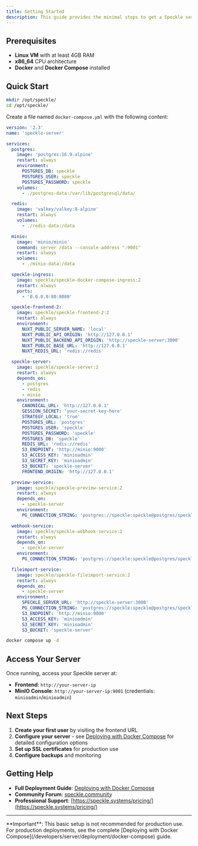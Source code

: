 ```yaml
---
title: Getting Started
description: This guide provides the minimal steps to get a Speckle server running quickly. For a complete deployment guide with all configuration options, see [Deploying with Docker Compose](/server/deploying-with-docker-compose).
---
```


## Prerequisites

- **Linux VM** with at least 4GB RAM
- **x86_64** CPU architecture
- **Docker** and **Docker Compose** installed

## Quick Start

<Steps>
<Step title="Create Directory">

```bash
mkdir /opt/speckle/
cd /opt/speckle/
```

</Step>
<Step title="Create Docker Compose File">

Create a file named `docker-compose.yml` with the following content:

```yaml
version: '2.3'
name: 'speckle-server'

services:
  postgres:
    image: 'postgres:16.9-alpine'
    restart: always
    environment:
      POSTGRES_DB: speckle
      POSTGRES_USER: speckle
      POSTGRES_PASSWORD: speckle
    volumes:
      - ./postgres-data:/var/lib/postgresql/data/

  redis:
    image: 'valkey/valkey:8-alpine'
    restart: always
    volumes:
      - ./redis-data:/data

  minio:
    image: 'minio/minio'
    command: server /data --console-address ":9001"
    restart: always
    volumes:
      - ./minio-data:/data

  speckle-ingress:
    image: speckle/speckle-docker-compose-ingress:2
    restart: always
    ports:
      - '0.0.0.0:80:8080'

  speckle-frontend-2:
    image: speckle/speckle-frontend-2:2
    restart: always
    environment:
      NUXT_PUBLIC_SERVER_NAME: 'local'
      NUXT_PUBLIC_API_ORIGIN: 'http://127.0.0.1'
      NUXT_PUBLIC_BACKEND_API_ORIGIN: 'http://speckle-server:3000'
      NUXT_PUBLIC_BASE_URL: 'http://127.0.0.1'
      NUXT_REDIS_URL: 'redis://redis'

  speckle-server:
    image: speckle/speckle-server:2
    restart: always
    depends_on:
      - postgres
      - redis
      - minio
    environment:
      CANONICAL_URL: 'http://127.0.0.1'
      SESSION_SECRET: 'your-secret-key-here'
      STRATEGY_LOCAL: 'true'
      POSTGRES_URL: 'postgres'
      POSTGRES_USER: 'speckle'
      POSTGRES_PASSWORD: 'speckle'
      POSTGRES_DB: 'speckle'
      REDIS_URL: 'redis://redis'
      S3_ENDPOINT: 'http://minio:9000'
      S3_ACCESS_KEY: 'minioadmin'
      S3_SECRET_KEY: 'minioadmin'
      S3_BUCKET: 'speckle-server'
      FRONTEND_ORIGIN: 'http://127.0.0.1'

  preview-service:
    image: speckle/speckle-preview-service:2
    restart: always
    depends_on:
      - speckle-server
    environment:
      PG_CONNECTION_STRING: 'postgres://speckle:speckle@postgres/speckle'

  webhook-service:
    image: speckle/speckle-webhook-service:2
    restart: always
    depends_on:
      - speckle-server
    environment:
      PG_CONNECTION_STRING: 'postgres://speckle:speckle@postgres/speckle'

  fileimport-service:
    image: speckle/speckle-fileimport-service:2
    restart: always
    depends_on:
      - speckle-server
    environment:
      SPECKLE_SERVER_URL: 'http://speckle-server:3000'
      PG_CONNECTION_STRING: 'postgres://speckle:speckle@postgres/speckle'
      S3_ENDPOINT: 'http://minio:9000'
      S3_ACCESS_KEY: 'minioadmin'
      S3_SECRET_KEY: 'minioadmin'
      S3_BUCKET: 'speckle-server'
```

</Step>
<Step title="Start the Server">

```bash
docker compose up -d
```

</Step>
</Steps>

## Access Your Server

Once running, access your Speckle server at:

- **Frontend**: `http://your-server-ip`
- **MinIO Console**: `http://your-server-ip:9001` (credentials: `minioadmin`/`minioadmin`)

## Next Steps

1. **Create your first user** by visiting the frontend URL
2. **Configure your server** - see [Deploying with Docker Compose](/developers/server/deployment/docker-compose) for detailed configuration options
3. **Set up SSL certificates** for production use
4. **Configure backups** and monitoring

## Getting Help

- **Full Deployment Guide**: [Deploying with Docker Compose](/developers/server/deployment/docker-compose)
- **Community Forum**: [speckle.community](https://speckle.community)
- **Professional Support**: [https://speckle.systems/pricing/](https://speckle.systems/pricing/)

---

<Note>
  **Important**: This basic setup is not recommended for production use. For
  production deployments, see the complete [Deploying with Docker
  Compose](/developers/server/deployment/docker-compose) guide.
</Note>
